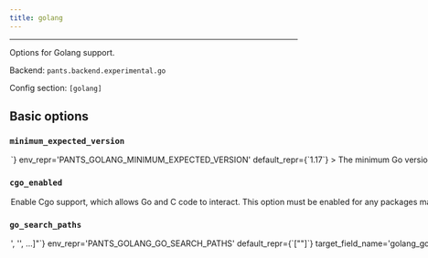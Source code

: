 ```yaml
---
title: golang
---
```



---

Options for Golang support.

Backend: <span className="color--primary">`pants.backend.experimental.go`</span>

Config section: <span className="color--primary">`[golang]`</span>

<span className={styles.options}>

## Basic options

### `minimum_expected_version`

<Option
  cli_repr={`--golang-minimum-expected-version=<str>`}
  env_repr='PANTS_GOLANG_MINIMUM_EXPECTED_VERSION'
  default_repr={`1.17`}
>
The minimum Go version the distribution discovered by Pants must support.

For example, if you set `'1.17'`, then Pants will look for a Go binary that is 1.17+, e.g. 1.17 or 1.18.

You should still set the Go version for each module in your `go.mod` with the `go` directive.

Do not include the patch version.

</Option>

### `cgo_enabled`

<Option
  cli_repr={`--[no-]golang-cgo-enabled`}
  env_repr='PANTS_GOLANG_CGO_ENABLED'
  default_repr={`True`}
>
Enable Cgo support, which allows Go and C code to interact. This option must be enabled for any packages making use of Cgo to actually be compiled with Cgo support.

TODO: Future Pants changes may also require enabling Cgo via fields on relevant Go targets. See https://github.com/pantsbuild/pants/issues/16833.

See https://go.dev/blog/cgo and https://pkg.go.dev/cmd/cgo for additional information about Cgo.

</Option>

### `go_search_paths`

<Option
  cli_repr={`--golang-go-search-paths="['<str>', '<str>', ...]"`}
  env_repr='PANTS_GOLANG_GO_SEARCH_PATHS'
  default_repr={`["<PATH>"]`}
  target_field_name='golang_go_search_paths'
>
A list of paths to search for Go.

Specify absolute paths to directories with the `go` binary, e.g. `/usr/bin`. Earlier entries will be searched first.

The following special strings are supported:

- `<PATH>`, the contents of the PATH environment variable
- `<ASDF>`, all Go versions currently configured by ASDF `(asdf shell, ${HOME}/.tool-versions)`, with a fallback to all installed versions
- `<ASDF_LOCAL>`, the ASDF interpreter with the version in BUILD_ROOT/.tool-versions
  </Option>

### `cgo_tool_search_paths`

<Option
  cli_repr={`--golang-cgo-tool-search-paths="['<str>', '<str>', ...]"`}
  env_repr='PANTS_GOLANG_CGO_TOOL_SEARCH_PATHS'
  default_repr={`["<PATH>"]`}
  target_field_name='golang_cgo_tool_search_paths'
>
A list of paths to search for tools needed by CGo (e.g., gcc, g++).

Specify absolute paths to directories with tools needed by CGo , e.g. `/usr/bin`. Earlier entries will be searched first.

The following special strings are supported:

- `<PATH>`, the contents of the PATH environment variable
  </Option>

## Advanced options

### `tailor_go_mod_targets`

<Option
  cli_repr={`--[no-]golang-tailor-go-mod-targets`}
  env_repr="PANTS_GOLANG_TAILOR_GO_MOD_TARGETS"
  default_repr={`True`}
>
  If true, add a `go_mod` target with the `tailor` goal wherever there is a
  `go.mod` file.
</Option>

### `tailor_package_targets`

<Option
  cli_repr={`--[no-]golang-tailor-package-targets`}
  env_repr="PANTS_GOLANG_TAILOR_PACKAGE_TARGETS"
  default_repr={`True`}
>
  If true, add a `go_package` target with the `tailor` goal in every directory
  with a `.go` file.
</Option>

### `tailor_binary_targets`

<Option
  cli_repr={`--[no-]golang-tailor-binary-targets`}
  env_repr="PANTS_GOLANG_TAILOR_BINARY_TARGETS"
  default_repr={`True`}
>
  If true, add a `go_binary` target with the `tailor` goal in every directory
  with a `.go` file with `package main`.
</Option>

### `asdf_tool_name`

<Option
  cli_repr={`--golang-asdf-tool-name=<str>`}
  env_repr="PANTS_GOLANG_ASDF_TOOL_NAME"
  default_repr={`go-sdk`}
>
  The ASDF tool name to use when searching for installed Go distributions using
  the ASDF tool manager (https://asdf-vm.com/). The default value for this
  option is for the `go-sdk` ASDF plugin
  (https://github.com/yacchi/asdf-go-sdk.git). There are other plugins. If you
  wish to use one of them, then set this option to the ASDF tool name under
  which that other plugin was installed into ASDF.
</Option>

### `asdf_bin_relpath`

<Option
  cli_repr={`--golang-asdf-bin-relpath=<str>`}
  env_repr="PANTS_GOLANG_ASDF_BIN_RELPATH"
  default_repr={`bin`}
>
  The path relative to an ASDF install directory to use to find the `bin`
  directory within an installed Go distribution. The default value for this
  option works for the `go-sdk` ASDF plugin. Other ASDF plugins that install Go
  may have a different relative path to use.
</Option>

### `subprocess_env_vars`

<Option
  cli_repr={`--golang-subprocess-env-vars="['<str>', '<str>', ...]"`}
  env_repr="PANTS_GOLANG_SUBPROCESS_ENV_VARS"
  default_repr={`[\n  "LANG",\n  "LC_CTYPE",\n  "LC_ALL",\n  "PATH"\n]`}
  target_field_name="golang_subprocess_env_vars"
>
  Environment variables to set when invoking the `go` tool. Entries are either
  strings in the form `ENV_VAR=value` to set an explicit value; or just
  `ENV_VAR` to copy the value from Pants&#x27;s own environment.
</Option>

### `cgo_gcc_binary_name`

<Option
  cli_repr={`--golang-cgo-gcc-binary-name=<str>`}
  env_repr="PANTS_GOLANG_CGO_GCC_BINARY_NAME"
  default_repr={`gcc`}
  target_field_name="golang_cgo_gcc_binary_name"
>
  Name of the tool to use to compile C code included via CGo in a Go package.
</Option>

### `cgo_gxx_binary_name`

<Option
  cli_repr={`--golang-cgo-gxx-binary-name=<str>`}
  env_repr="PANTS_GOLANG_CGO_GXX_BINARY_NAME"
  default_repr={`g++`}
  target_field_name="golang_cgo_gxx_binary_name"
>
  Name of the tool to use to compile C++ code included via CGo in a Go package.
</Option>

### `cgo_fortran_binary_name`

<Option
  cli_repr={`--golang-cgo-fortran-binary-name=<str>`}
  env_repr="PANTS_GOLANG_CGO_FORTRAN_BINARY_NAME"
  default_repr={`gfortran`}
  target_field_name="golang_cgo_fortran_binary_name"
>
  Name of the tool to use to compile fortran code included via CGo in a Go
  package.
</Option>

### `cgo_c_flags`

<Option
  cli_repr={`--golang-cgo-c-flags="['<str>', '<str>', ...]"`}
  env_repr="PANTS_GOLANG_CGO_C_FLAGS"
  default_repr={`[\n  "-g",\n  "-O2"\n]`}
  target_field_name="golang_cgo_c_flags"
>
  Compiler options used when compiling C code when Cgo is enabled. Equivalent to
  setting the CGO_CFLAGS environment variable when invoking `go`.
</Option>

### `cgo_cxx_flags`

<Option
  cli_repr={`--golang-cgo-cxx-flags="['<str>', '<str>', ...]"`}
  env_repr="PANTS_GOLANG_CGO_CXX_FLAGS"
  default_repr={`[\n  "-g",\n  "-O2"\n]`}
  target_field_name="golang_cgo_cxx_flags"
>
  Compiler options used when compiling C++ code when Cgo is enabled. Equivalent
  to setting the CGO_CXXFLAGS environment variable when invoking `go`.
</Option>

### `cgo_fortran_flags`

<Option
  cli_repr={`--golang-cgo-fortran-flags="['<str>', '<str>', ...]"`}
  env_repr="PANTS_GOLANG_CGO_FORTRAN_FLAGS"
  default_repr={`[\n  "-g",\n  "-O2"\n]`}
  target_field_name="golang_cgo_fortran_flags"
>
  Compiler options used when compiling Fortran code when Cgo is enabled.
  Equivalent to setting the CGO_FFLAGS environment variable when invoking `go`.
</Option>

### `cgo_linker_flags`

<Option
  cli_repr={`--golang-cgo-linker-flags="['<str>', '<str>', ...]"`}
  env_repr="PANTS_GOLANG_CGO_LINKER_FLAGS"
  default_repr={`[\n  "-g",\n  "-O2"\n]`}
  target_field_name="golang_cgo_linker_flags"
>
  Compiler options used when linking native code when Cgo is enabled. Equivalent
  to setting the CGO_LDFLAGS environment variable when invoking `go`.
</Option>

## Deprecated options

None

</span>


